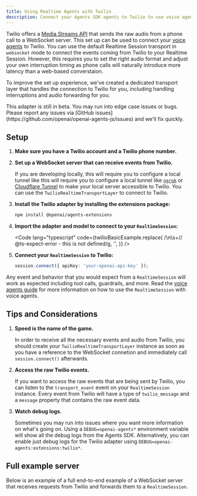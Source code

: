 ```yaml
---
title: Using Realtime Agents with Twilio
description: Connect your Agents SDK agents to Twilio to use voice agents
---
```



Twilio offers a [Media Streams API](https://www.twilio.com/docs/voice/media-streams) that sends the
raw audio from a phone call to a WebSocket server. This set up can be used to connect your
[voice agents](../guides/voice-agents) to Twilio. You can use the default Realtime Session transport
in `websocket` mode to connect the events coming from Twilio to your Realtime Session. However,
this requires you to set the right audio format and adjust your own interruption timing as phone
calls will naturally introduce more latency than a web-based converstaion.

To improve the set up experience, we've created a dedicated transport layer that handles the
connection to Twilio for you, including handling interruptions and audio forwarding for you.

<Aside type="caution">
  This adapter is still in beta. You may run into edge case issues or bugs.
  Please report any issues via [GitHub
  issues](https://github.com/openai/openai-agents-js/issues) and we'll fix
  quickly.
</Aside>

## Setup

<Steps>

1. **Make sure you have a Twilio account and a Twilio phone number.**

2. **Set up a WebSocket server that can receive events from Twilio.**

   If you are developing locally, this will require you to configure a local tunnel like
   this will require you to configure a local tunnel like [`ngrok`](https://ngrok.io/) or
   [Cloudflare Tunnel](https://developers.cloudflare.com/pages/how-to/preview-with-cloudflare-tunnel/)
   to make your local server accessible to Twilio. You can use the `TwilioRealtimeTransportLayer`
   to connect to Twilio.

3. **Install the Twilio adapter by installing the extensions package:**

   ```bash
   npm install @openai/agents-extensions
   ```

4. **Import the adapter and model to connect to your `RealtimeSession`:**

   <Code
     lang="typescript"
     code={twilioBasicExample.replace(
       /\n\s+\/\/ @ts-expect-error - this is not defined/g,
       '',
     )}
   />

5. **Connect your `RealtimeSession` to Twilio:**

   ```typescript
   session.connect({ apiKey: 'your-openai-api-key' });
   ```

</Steps>

Any event and behavior that you would expect from a `RealtimeSession` will work as expected
including tool calls, guardrails, and more. Read the [voice agents guide](/guides/voice-agents)
for more information on how to use the `RealtimeSession` with voice agents.

## Tips and Considerations

1. **Speed is the name of the game.**

   In order to receive all the necessary events and audio from Twilio, you should create your
   `TwilioRealtimeTransportLayer` instance as soon as you have a reference to the WebSocket
   connetion and immediately call `session.connect()` afterwards.

2. **Access the raw Twilio events.**

   If you want to access the raw events that are being sent by Twilio, you can listen to the
   `transport_event` event on your `RealtimeSession` instance. Every event from Twilio will have a
   type of `twilio_message` and a `message` property that contains the raw event data.

3. **Watch debug logs.**

   Sometimes you may run into issues where you want more information on what's going on. Using
   a `DEBUG=openai-agents*` environment variable will show all the debug logs from the Agents SDK.
   Alternatively, you can enable just debug logs for the Twilio adapter using
   `DEBUG=openai-agents:extensions:twilio*`.

## Full example server

Below is an example of a full end-to-end example of a WebSocket server that receives requests from
Twilio and forwards them to a `RealtimeSession`.

<Code
  lang="typescript"
  code={twilioServerExample}
  title="Example server using Fastify"
/>
